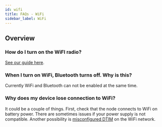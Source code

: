 ```yaml
---
id: wifi
title: FAQs - WiFi
sidebar_label: WiFi
---
```


## Overview

### How do I turn on the WiFI radio?

[See our guide here](/docs/settings/wifi).

### When I turn on WiFi, Bluetooth turns off. Why is this?

Currently WiFi and Bluetooth can not be enabled at the same time.

### Why does my device lose connection to WiFi?

It could be a couple of things. First, check that the node connects to WiFi on battery power. There are sometimes issues if your power supply is not compatible. Another possibility is [misconfigured DTIM](https://homenetworkadmin.com/what-is-dtim/) on the WiFi network.
